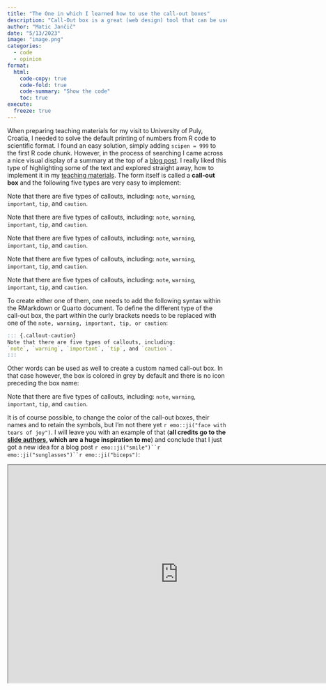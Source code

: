 ```yaml
---
title: "The One in which I learned how to use the call-out boxes"
description: "Call-Out box is a great (web design) tool that can be used to inject pages with additional visual interest or to highlight important information"
author: "Matic Jančič"
date: "5/13/2023"
image: "image.png"
categories:
  - code
  - opinion
format:
  html:
    code-copy: true
    code-fold: true
    code-summary: "Show the code"
    toc: true
execute:
  freeze: true 
---
```


When preparing teaching materials for my visit to University of Puly, Croatia, I needed to solve the default printing of numbers from R code to scientific format. I found an easy solution, simply adding `scipen = 999` to the first R code chunk. However, in the process of searching I came across a nice visual display of a summary at the top of a [blog post](https://graphdr.github.io/data-stories/posts/2022-11-18-formatdown/). I really liked this type of highlighting some of the text and explored straight away, how to implement it in my [teaching materials](https://maticjancic.github.io/posts/03_GLOBAL%20ENV%20DATA.html). The form itself is called a **call-out box** and the following five types are very easy to implement:

::: {.callout-note}
Note that there are five types of callouts, including:
`note`, `warning`, `important`, `tip`, and `caution`.
:::

::: {.callout-warning}
Note that there are five types of callouts, including:
`note`, `warning`, `important`, `tip`, and `caution`.
:::

::: {.callout-important}
Note that there are five types of callouts, including:
`note`, `warning`, `important`, `tip`, and `caution`.
:::

::: {.callout-tip}
Note that there are five types of callouts, including:
`note`, `warning`, `important`, `tip`, and `caution`.
:::

::: {.callout-caution}
Note that there are five types of callouts, including:
`note`, `warning`, `important`, `tip`, and `caution`.
:::

To create either one of them, one needs to add the following syntax within the RMarkdown or Quarto document. To define the different type of the call-out box, the part within the curly brackets needs to be replaced with one of the `note, warning, important, tip, or caution`:

```r
::: {.callout-caution}
Note that there are five types of callouts, including:
`note`, `warning`, `important`, `tip`, and `caution`.
:::

```

Other words can be used as well to create a custom named call-out box. In that case however, the box is colored in grey by default and there is no icon preceding the box name:

::: {.callout-disclaimer}
Note that there are five types of callouts, including:
`note`, `warning`, `important`, `tip`, and `caution`.
:::

It is of course possible, to change the color of the call-out boxes, their names and to retain the symbols, but I'm not there yet `r emo::ji("face with tears of joy")`. I will leave you with an example of that (**all credits go to the [slide authors](https://emitanaka.org/), which are a huge inspiration to me**) and conclude that I just got a new idea for a blog post `r emo::ji("smile")``r emo::ji("sunglasses")``r emo::ji("biceps")`:
 
```{=html}
<iframe width="780" height="500" src="https://cwd.numbat.space/lectures/lecture-01.html#/week-1-lesson-1" title="Emi Tanaka"></iframe>
```